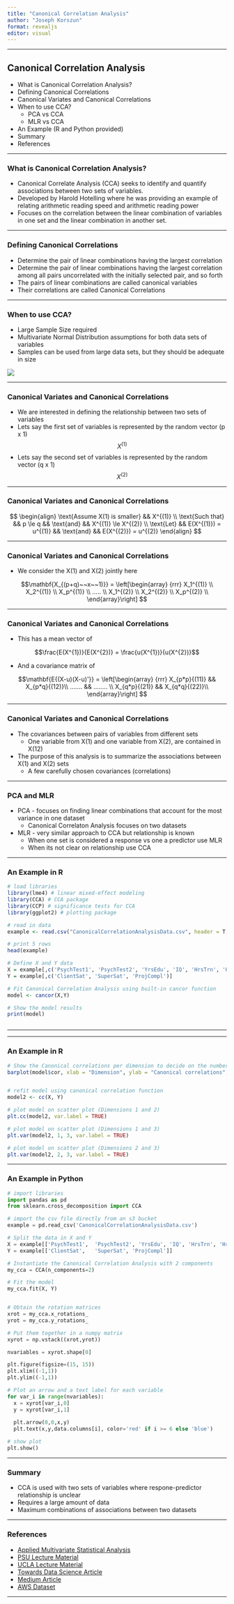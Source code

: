 ```yaml
---
title: "Canonical Correlation Analysis"
author: "Joseph Korszun"
format: revealjs
editor: visual
---
```


------------------------------------------------------------------------

## Canonical Correlation Analysis

::: incremental
-   What is Canonical Correlation Analysis?
-   Defining Canonical Correlations
-   Canonical Variates and Canonical Correlations
-   When to use CCA?
    -   PCA vs CCA
    -   MLR vs CCA
-   An Example (R and Python provided)
-   Summary
-   References
:::

------------------------------------------------------------------------

### What is Canonical Correlation Analysis?

::: incremental
-   Canonical Correlate Analysis (CCA) seeks to identify and quantify associations between two sets of variables.
-   Developed by Harold Hotelling where he was providing an example of relating arithmetic reading speed and arithmetic reading power
-   Focuses on the correlation between the linear combination of variables in one set and the linear combination in another set.
:::

------------------------------------------------------------------------

### Defining Canonical Correlations

::: incremental
-   Determine the pair of linear combinations having the largest correlation
-   Determine the pair of linear combinations having the largest correlation among all pairs uncorrelated with the initially selected pair, and so forth
-   The pairs of linear combinations are called canonical variables
-   Their correlations are called Canonical Correlations
:::

------------------------------------------------------------------------

### When to use CCA?

::: incremental
-   Large Sample Size required
-   Multivariate Normal Distribution assumptions for both data sets of variables
-   Samples can be used from large data sets, but they should be adequate in size
:::

![](Normal%20Distribution.png){fig-align="right"}

------------------------------------------------------------------------

### Canonical Variates and Canonical Correlations

::: incremental
-   We are interested in defining the relationship between two sets of variables
-   Lets say the first set of variables is represented by the random vector (p x 1) $$X^{(1)}$$
-   Lets say the second set of variables is represented by the random vector (q x 1) $$X^{(2)}$$
:::

------------------------------------------------------------------------

### Canonical Variates and Canonical Correlations

$$
\begin{align}
    \text{Assume X(1) is smaller} && X^{(1)} \\
    \text{Such that} && p \le q && \text{and} && X^{(1)} \le X^{(2)} \\
    \text{Let} && E(X^{(1)}) = u^{(1)} && \text{and} && E(X^{(2)}) = u^{(2)}
\end{align}
$$

------------------------------------------------------------------------

### Canonical Variates and Canonical Correlations

-   We consider the X(1) and X(2) jointly here

$$\mathbf{X_{(p+q)~~x~~1)}} = \left[\begin{array}
{rrr}
X_1^{(1)} \\
X_2^{(1)} \\
X_p^{(1)} \\
.....   \\
X_1^{(2)} \\
X_2^{(2)} \\
X_p^{(2)} \\
\end{array}\right]
$$

------------------------------------------------------------------------

### Canonical Variates and Canonical Correlations

-   This has a mean vector of

$$\frac{E(X^{1})}{E(X^{2})} = \frac{u(X^{1})}{u(X^{2})}$$

-   And a covariance matrix of

$$\mathbf{E{(X-u)(X-u)'}} = \left[\begin{array}
{rrr}
X_{p*p}{(11)} && X_{p*q}{(12)}\\
....... && ........   \\
X_{q*p}{(21)} && X_{q*q}{(22)}\\
\end{array}\right]
$$

------------------------------------------------------------------------

### Canonical Variates and Canonical Correlations

::: incremental
-   The covariances between pairs of variables from different sets
    -   One variable from X(1) and one variable from X(2), are contained in X(12)
-   The purpose of this analysis is to summarize the associations between X(1) and X(2) sets
    -   A few carefully chosen covariances (correlations)
:::

------------------------------------------------------------------------

### PCA and MLR

::: incremental
-   PCA - focuses on finding linear combinations that account for the most variance in one dataset
    -   Canonical Correlaton Analysis focuses on two datasets
    
-   MLR - very similar approach to CCA but relationship is known
    -   When one set is considered a response vs one a predictor use MLR
    -   When its not clear on relationship use CCA
:::

------------------------------------------------------------------------

### An Example in R

```r

# load libraries
library(lme4) # linear mixed-effect modeling
library(CCA) # CCA package
library(CCP) # significance tests for CCA
library(ggplot2) # plotting package

# read in data 
example <- read.csv("CanonicalCorrelationAnalysisData.csv", header = T, sep = ",")

# print 5 rows
head(example)

# Define X and Y data
X = example[,c('PsychTest1', 'PsychTest2', 'YrsEdu', 'IQ', 'HrsTrn', 'HrsWrk')]
Y = example[,c('ClientSat', 'SuperSat', 'ProjCompl')]

# Fit Canonical Correlation Analysis using built-in cancor function
model <- cancor(X,Y)

# Show the model results
print(model)



```

------------------------------------------------------------------------

------------------------------------------------------------------------

### An Example in R

```r

# Show the Canonical correlations per dimension to decide on the number of dimensions
barplot(model$cor, xlab = "Dimension", ylab = "Canonical correlations", ylim = c(0,1), xlim=c(0,3))


# refit model using canonical correlation function
model2 <- cc(X, Y)

# plot model on scatter plot (Dimensions 1 and 2)
plt.cc(model2, var.label = TRUE)

# plot model on scatter plot (Dimensions 1 and 3)
plt.var(model2, 1, 3, var.label = TRUE)

# plot model on scatter plot (Dimensions 2 and 3)
plt.var(model2, 2, 3, var.label = TRUE)


```

------------------------------------------------------------------------

### An Example in Python

``` python
# import libraries
import pandas as pd
from sklearn.cross_decomposition import CCA

# import the csv file directly from an s3 bucket
example = pd.read_csv('CanonicalCorrelationAnalysisData.csv')

# Split the data in X and Y
X = example[['PsychTest1',  'PsychTest2', 'YrsEdu', 'IQ', 'HrsTrn', 'HrsWrk']]
Y = example[['ClientSat',   'SuperSat', 'ProjCompl']]

# Instantiate the Canonical Correlation Analysis with 2 components
my_cca = CCA(n_components=2)

# Fit the model
my_cca.fit(X, Y)


# Obtain the rotation matrices
xrot = my_cca.x_rotations_
yrot = my_cca.y_rotations_

# Put them together in a numpy matrix
xyrot = np.vstack((xrot,yrot))

nvariables = xyrot.shape[0]

plt.figure(figsize=(15, 15))
plt.xlim((-1,1))
plt.ylim((-1,1))

# Plot an arrow and a text label for each variable
for var_i in range(nvariables):
  x = xyrot[var_i,0]
  y = xyrot[var_i,1]
  
  plt.arrow(0,0,x,y)
  plt.text(x,y,data.columns[i], color='red' if i >= 6 else 'blue')

# show plot
plt.show()
```

------------------------------------------------------------------------

### Summary

::: incremental
-   CCA is used with two sets of variables where respone-predictor relationship is unclear
-   Requires a large amount of data 
-   Maximum combinations of associations between two datasets
:::

------------------------------------------------------------------------

### References

::: non-incremental
-   [Applied Multivariate Statistical Analysis](https://www.amazon.com/Multivariate-Statistical-Analysis-Classics-Statistics/dp/0134995392/ref=sr_1_1?keywords=applied+multivariate+statistical+analysis&qid=1660653698&sprefix=applied+multivari%2Caps%2C296&sr=8-1)
-   [PSU Lecture Material](https://online.stat.psu.edu/stat505/book/export/html/682)
-   [UCLA Lecture Material](https://stats.oarc.ucla.edu/r/dae/canonical-correlation-analysis/#:~:text=Canonical%20correlation%20analysis%20is%20used,are%20multiple%20intercorrelated%20outcome%20variables)
-   [Towards Data Science Article](https://towardsdatascience.com/canonical-correlation-analysis-b1a38847219d)
-   [Medium Article](https://medium.com/analytics-vidhya/canonical-correlation-analysis-cca-in-r-a-non-technical-primer-b67d9bdeb9dd)
-   [AWS Dataset](https://articledatas3.s3.eu-central-1.amazonaws.com/CanonicalCorrelationAnalysisData.csv)
:::

------------------------------------------------------------------------
